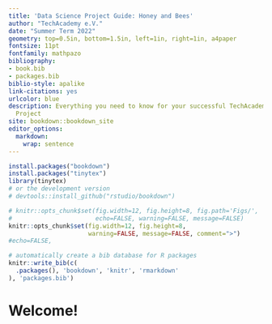```yaml
---
title: 'Data Science Project Guide: Honey and Bees'
author: "TechAcademy e.V."
date: "Summer Term 2022"
geometry: top=0.5in, bottom=1.5in, left=1in, right=1in, a4paper
fontsize: 11pt
fontfamily: mathpazo
bibliography:
- book.bib
- packages.bib
biblio-style: apalike
link-citations: yes
urlcolor: blue
description: Everything you need to know for your successful TechAcademy Data Science
  Project
site: bookdown::bookdown_site
editor_options: 
  markdown: 
    wrap: sentence
---
```


```r
install.packages("bookdown")
install.packages("tinytex")
library(tinytex)
# or the development version
# devtools::install_github("rstudio/bookdown")
```

```r
# knitr::opts_chunk$set(fig.width=12, fig.height=8, fig.path='Figs/',
#                       echo=FALSE, warning=FALSE, message=FALSE)
knitr::opts_chunk$set(fig.width=12, fig.height=8,
                      warning=FALSE, message=FALSE, comment=">")
#echo=FALSE,
```

```r
# automatically create a bib database for R packages
knitr::write_bib(c(
  .packages(), 'bookdown', 'knitr', 'rmarkdown'
), 'packages.bib')
```

\clearpage

```{=tex}
\addtolength{\headheight}{17.82275pt}
\rhead{\includegraphics[height=0.5cm]{plot/TA_logo.png}}
```
```{=tex}
\fancyfoot{}
\fancyfoot[R]{\thepage}
\addtolength{\headheight}{17.82275pt}
```
\fancyfoot[L]{Data Science Project Guide | Honey and Bees | \copyright\ 2022, TechAcademy e.V.}

```{=tex}
\renewcommand{\headrulewidth}{0.25pt}
\renewcommand{\footrulewidth}{0.25pt}
```
```{=tex}
\tableofcontents
\clearpage
```


# Welcome!

